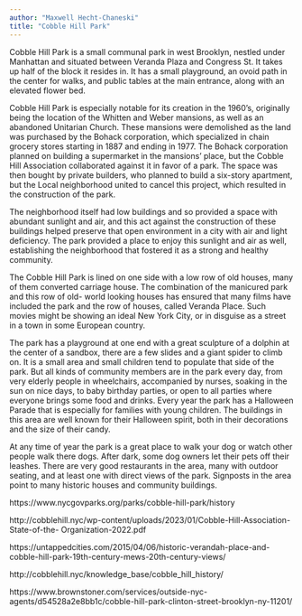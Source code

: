 ```yaml
---
author: "Maxwell Hecht-Chaneski"
title: "Cobble Hill Park"
---
```


Cobble Hill Park is a small communal park in west Brooklyn, nestled under Manhattan and situated between Veranda Plaza and Congress St. It takes up half of the block it resides in. It has a small playground, an ovoid path in the center for walks, and public tables at the main entrance, along with an elevated flower bed.

Cobble Hill Park is especially notable for its creation in the 1960’s, originally being the location of the Whitten and Weber mansions, as well as an abandoned Unitarian Church. These mansions were demolished as the land was purchased by the Bohack corporation, which specialized in chain grocery stores starting in 1887 and ending in
1977. The Bohack corporation planned on building a supermarket in the mansions’ place, but the Cobble Hill Association collaborated against it in favor of a park. The space was then bought by private builders, who planned to build a six-story apartment, but the Local neighborhood united to cancel this project, which resulted in the construction of the park.

The neighborhood itself had low buildings and so provided a space with abundant sunlight and air, and this act against the construction of these buildings helped preserve that open environment in a city with air and light deficiency. The park provided a place to enjoy this sunlight and air as well, establishing the neighborhood that fostered it as a strong and healthy community.

The Cobble Hill Park is lined on one side with a low row of old houses, many of them converted carriage house. The combination of the manicured park and this row of old- world looking houses has ensured that many films have included the park and the row of houses, called Veranda Place. Such movies might be showing an ideal New York City, or in disguise as a street in a town in some European country.

The park has a playground at one end with a great sculpture of a dolphin at the center of a sandbox, there are a few slides and a giant spider to climb on. It is a small area and small children tend to populate that side of the park. But all kinds of community members are in the park every day, from very elderly people in wheelchairs, accompanied by nurses, soaking in the sun on nice days, to baby birthday parties, or open to all parties where everyone brings some food and drinks. Every year the park has a Halloween Parade that is especially for families with young children. The buildings in this area are well known for their Halloween spirit, both in their decorations and the size of their candy.

At any time of year the park is a great place to walk your dog or watch other people walk there dogs. After dark, some dog owners let their pets off their leashes. There are very good restaurants in the area, many with outdoor seating, and at least one with direct views of the park. Signposts in the area point to many historic houses and community buildings.

https://www.nycgovparks.org/parks/cobble-hill-park/history

http://cobblehill.nyc/wp-content/uploads/2023/01/Cobble-Hill-Association-State-of-the-
Organization-2022.pdf

https://untappedcities.com/2015/04/06/historic-verandah-place-and-cobble-hill-park-19th-century-mews-20th-century-views/

http://cobblehill.nyc/knowledge_base/cobble_hill_history/

https://www.brownstoner.com/services/outside-nyc-agents/d54528a2e8bb1c/cobble-hill-park-clinton-street-brooklyn-ny-11201/